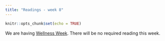```yaml
---
title: "Readings - week 8"
---
```


```r
knitr::opts_chunk$set(echo = TRUE)
```

We are having [Wellness Week](https://www.american.edu/provost/communications/november-17-2020.cfm). There will be no required reading this week. 

